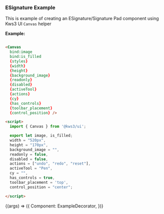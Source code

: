 

<Version />

<Meta title="Canvas/Example" />


### ESignature Example

This is example of creating an ESignature/Signature Pad component using Kws3 UI `Canvas` helper  

**Example:**

```html

<Canvas
  bind:image
  bind:is_filled
  {styles}
  {width}
  {height}
  {background_image}
  {readonly}
  {disabled}
  {activeTool}
  {actions}
  {cy}
  {has_controls}
  {toolbar_placement}
  {control_position} />

<script>
  import { Canvas } from '@kws3/ui';

  export let image, is_filled;
  width = "520px",
  height = "170px",
  background_image = "",
  readonly = false,
  disabled = false,
  actions = ["undo", "redo", "reset"],
  activeTool = "Pen",
  cy = "",
  has_controls = true,
  toolbar_placement = 'top',
  control_position = "center";

</script>

```

<Story name="Example" args={{}}>
  {(args) => ({
    Component: ExampleDecorator,
  })}
</Story>
